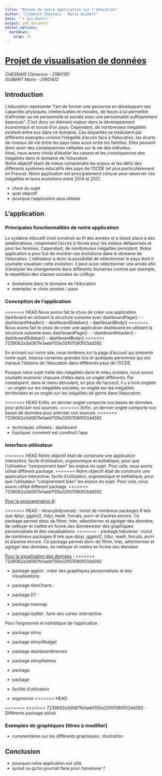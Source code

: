 ```yaml
---
title: "Résumé de notre application sur l'éducation"
author: "Clémence Chesnais - Marie Guibert"
date: "`r Sys.Date()`"
output: pdf_document
editor_options: 
  markdown: 
    wrap: 72
---
```


# [Projet de visualisation de données]{.underline}

*CHESNAIS Clémence - 21901191\
GUIBERT Marie - 21901412*

## Introduction

L'éducation représente "l'art de former une personne en développant ses
capacités physiques, intellectuelles et morales, de façon à lui
permettre d'affronter sa vie personnelle et sociale avec une
personnalité suffisamment épanouie". C'est donc un élément majeur dans
le développement économique et social d'un pays. Cependant, de
nombreuses inégalités existent entre eux dans ce domaine. Ces disparités
se traduisent par différents exemples comme l'inégalité d'accès face à
l'éducation, les écarts de niveaux de vie entre les pays mais aussi
entre les familles. Elles peuvent donc avoir des conséquences néfastes
sur la vie des individus.\
Ainsi, nous avons choisi d'étudier les causes et les conséquences des
inégalités dans le domaine de l'éducation.\
Notre objectif étant de mieux comprendre les enjeux et les défis des
différents systèmes éducatifs des pays de l'OCDE (et plus
particulièrement en France). Notre application est principalement conçue
pour observer ces inégalités et leurs évolutions entre 2014 et 2021.

-   choix du sujet
-   quel objectif
-   pourquoi l'application sera utilisée

## L'application

### Principales fonctionnalités de notre application

Le système éducatif s'est construit au fil des années et a laissé place à des améliorations, notamment l'accès à l'école pour les milieux défavorisés et pour les femmes. Cependant, de nombreuses inégalités persistent. Notre application a pour but de montrer ces évolutions dans le domaine de l'éducation. L'utilisateur a donc la possibilité de sélectionner le pays dont il souhaite visualiser cette évolution. Il peut aussi sélectionner une année afin d'analyser les changements dans différents domaines comme par exemple, la répartition des classes sociales au collège.


-   évolutions dans le domaine de l'éducation
-   exemples =\> choix années / pays

### Conception de l'application

<<<<<<< HEAD
Nous avons fait le choix de créer une application dashboard en utilisant la structure suivante avec dashboardPage() : - dashboardHeader() - dashboardSidebar() - dashboardBody()
=======
Nous avons fait le choix de créer une application dashboard en utilisant
la structure suivante avec dashboardPage() : - dashboardHeader() -
dashboardSidebar() - dashboardBody()
>>>>>>> 7239062a3d087fe1aebf105e32f07080f03dd392

En arrivant sur notre site, nous tombons sur la page d'accueil qui
présente notre sujet, expose certaines grandes lois et quelques
personnes qui ont marqué l'histoire de l'éducation dans différents pays
de l'OCDE.

Puisque notre sujet traite des inégalités dans le mileu scolaire, nous
avons souhaité examiner chacune d'elles dans un onglet différents. Par
conséquent, dans le menu déroulant, en plus de l'acceuil, il y a trois
onglets : un onglet sur les inégalités sociales, un onglet sur les
inégalités territoriales et un onglet sur les inégalités de genre dans
l'éducation.

<<<<<<< HEAD
Enfin, un dernier onglet comporte nos bases de données pour préciser nos sources.
=======
Enfin, un dernier onglet comporte nos bases de données pour préciser nos
sources.
>>>>>>> 7239062a3d087fe1aebf105e32f07080f03dd392

-   techniques utilisées : dashboard
-   Expliquer comment est construit l'app

### Interface utilisateur

<<<<<<< HEAD
Notre objectif était de construire une application interactive, facile d'utilisation, ergonomique et esthétique, pour que l'utilisateur "comprennent bien" les enjeux du sujet. Pour cela, nous avons utilisé different package.
=======
Notre objectif était de construire une application interactive, facile
d'utilisation, ergonomique et esthétique, pour que l'utilisateur
"comprennent bien" les enjeux du sujet. Pour cela, nous avons utilisé
different package.
>>>>>>> 7239062a3d087fe1aebf105e32f07080f03dd392

[Pour la programmation R]{.underline}:

<<<<<<< HEAD
-   library(tidyverse) : inclut de nombreux packages R tels que dplyr, ggplot2, tidyr, readr, forcats, purrr et d'autres encore. Ce package permet donc de filtrer, trier, sélectionner et agréger des données, de nettoyer et mettre en forme des donnéesréer des graphiques personnalisés et des visualisations.
=======
-   package tidyverse : inclut de nombreux packages R tels que dplyr,
    ggplot2, tidyr, readr, forcats, purrr et d'autres encore. Ce package
    permet donc de filtrer, trier, sélectionner et agréger des données,
    de nettoyer et mettre en forme des données

[Pour la visualisation des données]{.underline} :
>>>>>>> 7239062a3d087fe1aebf105e32f07080f03dd392

-   package ggplot : créer des graphiques personnalisés et des
    visualisations.

-   package rAmCharts :

-   package DT :

-   package treemap

-   package leaflet : faire des cartes interractive

Pour l'ergonomie et esthétique de l'application :

-   package shiny

-   package shinyWedget

-   package dashboardthemes

-   package shinythemes

-   package

-   package

```{=html}
<!-- -->
```
-   facilité d'utilisation

-   ergonomie
<<<<<<< HEAD

=======
>>>>>>> 7239062a3d087fe1aebf105e32f07080f03dd392
-   Différents package utilisé

### Exemples de graphiques (titres à modifier)

-   commentaires sur les différents graphiques : illustration

## Conclusion

-   pourquoi notre application est utile
-   qu'est ce qu'on pourrait faire pour l'améliorer ?

